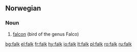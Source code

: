 ==Norwegian==

===Noun===
{{infl|no|noun|g=m}}

# [[falcon]] (bird of the genus Falco)

[[bg:falk]]
[[el:falk]]
[[fr:falk]]
[[hy:falk]]
[[io:falk]]
[[lt:falk]]
[[pl:falk]]
[[ro:falk]]
[[ru:falk]]